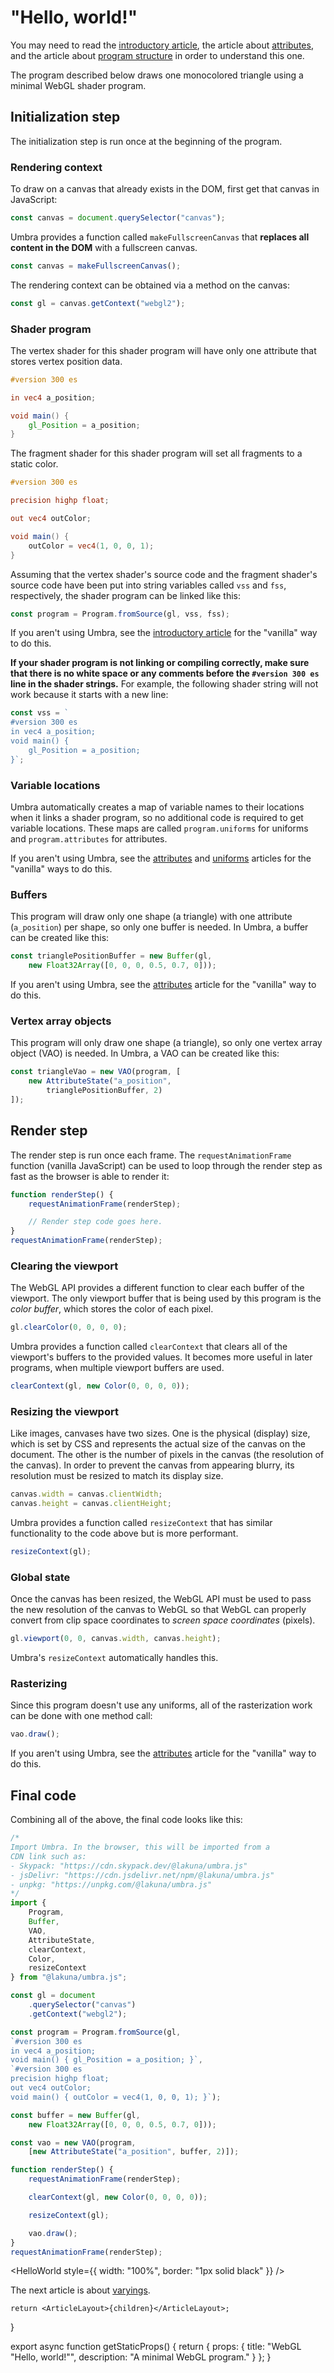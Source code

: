# "Hello, world!"

You may need to read the 
[introductory article](/webgl/what-is), the
article about [attributes](/webgl/attributes), and
the article about
[program structure](/webgl/program-structure) in
order to understand this one.

The program described below draws one monocolored triangle
using a minimal WebGL shader program.

## Initialization step

The initialization step is run once at the beginning of the
program.

### Rendering context

To draw on a canvas that already exists in the DOM, first
get that canvas in JavaScript:

```js
const canvas = document.querySelector("canvas");
```

Umbra provides a function called `makeFullscreenCanvas`
that **replaces all content in the DOM** with a fullscreen
canvas.

```js
const canvas = makeFullscreenCanvas();
```

The rendering context can be obtained via a method on the
canvas:

```js
const gl = canvas.getContext("webgl2");
```

### Shader program

The vertex shader for this shader program will have only
one attribute that stores vertex position data.

```glsl
#version 300 es

in vec4 a_position;

void main() {
	gl_Position = a_position;
}
```

The fragment shader for this shader program will set all
fragments to a static color.

```glsl
#version 300 es

precision highp float;

out vec4 outColor;

void main() {
	outColor = vec4(1, 0, 0, 1);
}
```

Assuming that the vertex shader's source code and the
fragment shader's source code have been put into string
variables called `vss` and `fss`, respectively, the shader
program can be linked like this:

```js
const program = Program.fromSource(gl, vss, fss);
```

If you aren't using Umbra, see the
[introductory article](/webgl/what-is) for the
"vanilla" way to do this.

**If your shader program is not linking or compiling
correctly, make sure that there is no white space or any
comments before the `#version 300 es` line in the shader
strings.** For example, the following shader string will
not work because it starts with a new line:

```js
const vss = `
#version 300 es
in vec4 a_position;
void main() {
	gl_Position = a_position;
}`;
```

### Variable locations

Umbra automatically creates a map of variable names to
their locations when it links a shader program, so no
additional code is required to get variable locations.
These maps are called `program.uniforms` for uniforms and
`program.attributes` for attributes.

If you aren't using Umbra, see the
[attributes](/webgl/attributes) and
[uniforms](/webgl/uniforms) articles for the "vanilla" ways
to do this.

### Buffers

This program will draw only one shape (a triangle) with one
attribute (`a_position`) per shape, so only one buffer is
needed. In Umbra, a buffer can be created like this:

```js
const trianglePositionBuffer = new Buffer(gl,
	new Float32Array([0, 0, 0, 0.5, 0.7, 0]));
```

If you aren't using Umbra, see the
[attributes](/webgl/attributes) article for the "vanilla"
way to do this.

### Vertex array objects

This program will only draw one shape (a triangle), so only
one vertex array object (VAO) is needed. In Umbra, a VAO
can be created like this:

```js
const triangleVao = new VAO(program, [
	new AttributeState("a_position",
		trianglePositionBuffer, 2)
]);
```

## Render step

The render step is run once each frame. The
`requestAnimationFrame` function (vanilla JavaScript) can
be used to loop through the render step as fast as the
browser is able to render it:

```js
function renderStep() {
	requestAnimationFrame(renderStep);

	// Render step code goes here.
}
requestAnimationFrame(renderStep);
```

### Clearing the viewport

The WebGL API provides a different function to clear each
buffer of the viewport. The only viewport buffer that is
being used by this program is the *color buffer*, which
stores the color of each pixel.

```js
gl.clearColor(0, 0, 0, 0);
```

Umbra provides a function called `clearContext` that clears
all of the viewport's buffers to the provided values. It
becomes more useful in later programs, when multiple
viewport buffers are used.

```js
clearContext(gl, new Color(0, 0, 0, 0));
```

### Resizing the viewport

Like images, canvases have two sizes. One is the physical
(display) size, which is set by CSS and represents the
actual size of the canvas on the document. The other is the
number of pixels in the canvas (the resolution of the
canvas). In order to prevent the canvas from appearing
blurry, its resolution must be resized to match its display
size.

```js
canvas.width = canvas.clientWidth;
canvas.height = canvas.clientHeight;
```

Umbra provides a function called `resizeContext` that has
similar functionality to the code above but is more
performant.

```js
resizeContext(gl);
```

### Global state

Once the canvas has been resized, the WebGL API must be
used to pass the new resolution of the canvas to WebGL so
that WebGL can properly convert from clip space coordinates
to *screen space coordinates* (pixels).

```js
gl.viewport(0, 0, canvas.width, canvas.height);
```

Umbra's `resizeContext` automatically handles this.

### Rasterizing

Since this program doesn't use any uniforms, all of the
rasterization work can be done with one method call:

```js
vao.draw();
```

If you aren't using Umbra, see the
[attributes](/webgl/attributes) article for the
"vanilla" way to do this.

## Final code

Combining all of the above, the final code looks like this:

```js
/*
Import Umbra. In the browser, this will be imported from a
CDN link such as:
- Skypack: "https://cdn.skypack.dev/@lakuna/umbra.js"
- jsDelivr: "https://cdn.jsdelivr.net/npm/@lakuna/umbra.js"
- unpkg: "https://unpkg.com/@lakuna/umbra.js"
*/
import {
	Program,
	Buffer,
	VAO,
	AttributeState,
	clearContext,
	Color,
	resizeContext
} from "@lakuna/umbra.js";

const gl = document
	.querySelector("canvas")
	.getContext("webgl2");

const program = Program.fromSource(gl,
`#version 300 es
in vec4 a_position;
void main() { gl_Position = a_position; }`,
`#version 300 es
precision highp float;
out vec4 outColor;
void main() { outColor = vec4(1, 0, 0, 1); }`);

const buffer = new Buffer(gl,
	new Float32Array([0, 0, 0, 0.5, 0.7, 0]));

const vao = new VAO(program,
	[new AttributeState("a_position", buffer, 2)]);

function renderStep() {
	requestAnimationFrame(renderStep);

	clearContext(gl, new Color(0, 0, 0, 0));

	resizeContext(gl);

	vao.draw();
}
requestAnimationFrame(renderStep);
```


<HelloWorld style={{ width: "100%", border: "1px solid black" }} />

The next article is about [varyings](/webgl/varyings).

	return <ArticleLayout>{children}</ArticleLayout>;
}

export async function getStaticProps() {
	return {
		props: {
			title: "WebGL \"Hello, world!\"",
			description: "A minimal WebGL program."
		}
	};
}
